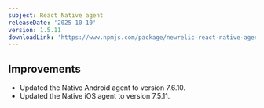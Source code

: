 ```yaml
---
subject: React Native agent
releaseDate: '2025-10-10'
version: 1.5.11
downloadLink: 'https://www.npmjs.com/package/newrelic-react-native-agent/v/1.5.10'
---
```



## Improvements

- Updated the Native Android agent to version 7.6.10.
- Updated the Native iOS agent to version 7.5.11.



